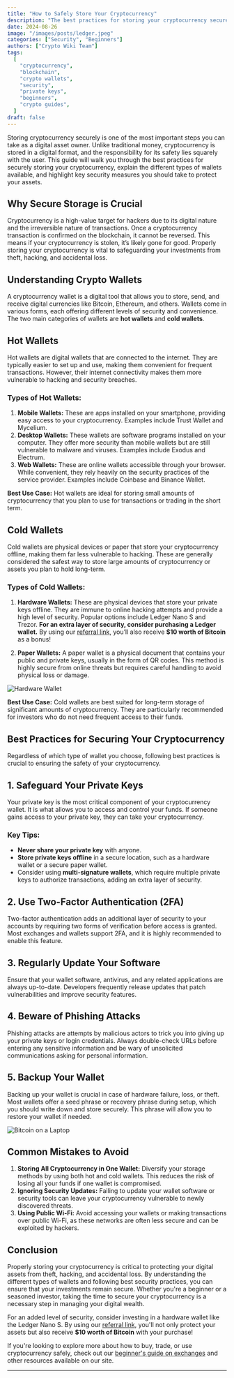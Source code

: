 ```yaml
---
title: "How to Safely Store Your Cryptocurrency"
description: "The best practices for storing your cryptocurrency securely. Discover the different types of wallets, how to protect your private keys, and avoid common security pitfalls."
date: 2024-08-26
image: "/images/posts/ledger.jpeg"
categories: ["Security", "Beginners"]
authors: ["Crypto Wiki Team"]
tags:
  [
    "cryptocurrency",
    "blockchain",
    "crypto wallets",
    "security",
    "private keys",
    "beginners",
    "crypto guides",
  ]
draft: false
---
```


Storing cryptocurrency securely is one of the most important steps you can take as a digital asset owner. Unlike traditional money, cryptocurrency is stored in a digital format, and the responsibility for its safety lies squarely with the user. This guide will walk you through the best practices for securely storing your cryptocurrency, explain the different types of wallets available, and highlight key security measures you should take to protect your assets.

## Why Secure Storage is Crucial

Cryptocurrency is a high-value target for hackers due to its digital nature and the irreversible nature of transactions. Once a cryptocurrency transaction is confirmed on the blockchain, it cannot be reversed. This means if your cryptocurrency is stolen, it’s likely gone for good. Properly storing your cryptocurrency is vital to safeguarding your investments from theft, hacking, and accidental loss.

## Understanding Crypto Wallets

A cryptocurrency wallet is a digital tool that allows you to store, send, and receive digital currencies like Bitcoin, Ethereum, and others. Wallets come in various forms, each offering different levels of security and convenience. The two main categories of wallets are **hot wallets** and **cold wallets**.

## Hot Wallets

Hot wallets are digital wallets that are connected to the internet. They are typically easier to set up and use, making them convenient for frequent transactions. However, their internet connectivity makes them more vulnerable to hacking and security breaches.

### Types of Hot Wallets:

1. **Mobile Wallets:** These are apps installed on your smartphone, providing easy access to your cryptocurrency. Examples include Trust Wallet and Mycelium.
2. **Desktop Wallets:** These wallets are software programs installed on your computer. They offer more security than mobile wallets but are still vulnerable to malware and viruses. Examples include Exodus and Electrum.
3. **Web Wallets:** These are online wallets accessible through your browser. While convenient, they rely heavily on the security practices of the service provider. Examples include Coinbase and Binance Wallet.

**Best Use Case:** Hot wallets are ideal for storing small amounts of cryptocurrency that you plan to use for transactions or trading in the short term.

## Cold Wallets

Cold wallets are physical devices or paper that store your cryptocurrency offline, making them far less vulnerable to hacking. These are generally considered the safest way to store large amounts of cryptocurrency or assets you plan to hold long-term.

### Types of Cold Wallets:

1. **Hardware Wallets:** These are physical devices that store your private keys offline. They are immune to online hacking attempts and provide a high level of security. Popular options include Ledger Nano S and Trezor. **For an extra layer of security, consider purchasing a Ledger wallet.** By using our [referral link](https://shop.ledger.com/pages/referral-program?referral_code=6GTHJH7XH9QRC), you’ll also receive **$10 worth of Bitcoin** as a bonus!

2. **Paper Wallets:** A paper wallet is a physical document that contains your public and private keys, usually in the form of QR codes. This method is highly secure from online threats but requires careful handling to avoid physical loss or damage.

![Hardware Wallet](/images/posts/trading.jpg)

**Best Use Case:** Cold wallets are best suited for long-term storage of significant amounts of cryptocurrency. They are particularly recommended for investors who do not need frequent access to their funds.

## Best Practices for Securing Your Cryptocurrency

Regardless of which type of wallet you choose, following best practices is crucial to ensuring the safety of your cryptocurrency.

## 1. Safeguard Your Private Keys

Your private key is the most critical component of your cryptocurrency wallet. It is what allows you to access and control your funds. If someone gains access to your private key, they can take your cryptocurrency.

### Key Tips:

- **Never share your private key** with anyone.
- **Store private keys offline** in a secure location, such as a hardware wallet or a secure paper wallet.
- Consider using **multi-signature wallets**, which require multiple private keys to authorize transactions, adding an extra layer of security.

## 2. Use Two-Factor Authentication (2FA)

Two-factor authentication adds an additional layer of security to your accounts by requiring two forms of verification before access is granted. Most exchanges and wallets support 2FA, and it is highly recommended to enable this feature.

## 3. Regularly Update Your Software

Ensure that your wallet software, antivirus, and any related applications are always up-to-date. Developers frequently release updates that patch vulnerabilities and improve security features.

## 4. Beware of Phishing Attacks

Phishing attacks are attempts by malicious actors to trick you into giving up your private keys or login credentials. Always double-check URLs before entering any sensitive information and be wary of unsolicited communications asking for personal information.

## 5. Backup Your Wallet

Backing up your wallet is crucial in case of hardware failure, loss, or theft. Most wallets offer a seed phrase or recovery phrase during setup, which you should write down and store securely. This phrase will allow you to restore your wallet if needed.

![Bitcoin on a Laptop](/images/posts/bitcoin.jpg)

## Common Mistakes to Avoid

1. **Storing All Cryptocurrency in One Wallet:** Diversify your storage methods by using both hot and cold wallets. This reduces the risk of losing all your funds if one wallet is compromised.
2. **Ignoring Security Updates:** Failing to update your wallet software or security tools can leave your cryptocurrency vulnerable to newly discovered threats.
3. **Using Public Wi-Fi:** Avoid accessing your wallets or making transactions over public Wi-Fi, as these networks are often less secure and can be exploited by hackers.

## Conclusion

Properly storing your cryptocurrency is critical to protecting your digital assets from theft, hacking, and accidental loss. By understanding the different types of wallets and following best security practices, you can ensure that your investments remain secure. Whether you're a beginner or a seasoned investor, taking the time to secure your cryptocurrency is a necessary step in managing your digital wealth.

For an added level of security, consider investing in a hardware wallet like the Ledger Nano S. By using our [referral link](https://shop.ledger.com/pages/referral-program?referral_code=6GTHJH7XH9QRC), you'll not only protect your assets but also receive **$10 worth of Bitcoin** with your purchase!

If you're looking to explore more about how to buy, trade, or use cryptocurrency safely, check out our [beginner's guide on exchanges](/exchanges) and other resources available on our site.

---
